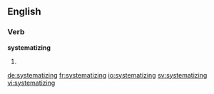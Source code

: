 ==English==

===Verb===
'''systematizing'''

# {{present participle of|systematize}}

[[de:systematizing]]
[[fr:systematizing]]
[[io:systematizing]]
[[sv:systematizing]]
[[vi:systematizing]]